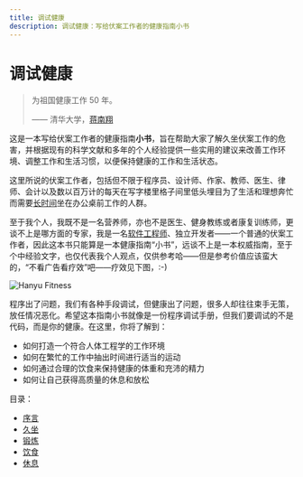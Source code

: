 ```yaml
---
title: 调试健康
description: 调试健康：写给伏案工作者的健康指南小书
---
```


# 调试健康

> 为祖国健康工作 50 年。
>
> —— 清华大学，[蒋南翔](https://www.tsinghua.edu.cn/info/1182/35314.htm)

这是一本写给伏案工作者的健康指南**小书**，旨在帮助大家了解久坐伏案工作的危害，并根据现有的科学文献和多年的个人经验提供一些实用的建议来改善工作环境、调整工作和生活习惯，以便保持健康的工作和生活状态。

这里所说的伏案工作者，包括但不限于程序员、设计师、作家、教师、医生、律师、会计以及数以百万计的每天在写字楼里格子间里低头埋目为了生活和理想奔忙而需要[长时间](https://github.com/996icu/996.ICU)坐在办公桌前工作的人群。

至于我个人，我既不是一名营养师，亦也不是医生、健身教练或者康复训练师，更谈不上是哪方面的专家，我是一名[软件工程师](https://github.com)、独立开发者——一个普通的伏案工作者，因此这本书只能算是一本健康指南“小书”，远谈不上是一本权威指南，至于个中经验文字，也仅代表我个人观点，仅供参考哈——但是参考价值应该蛮大的，“不看广告看疗效”吧——疗效见下图，:-)

![Hanyu Fitness](/static/images/hanyu-fitness-selfie.webp)

程序出了问题，我们有各种手段调试，但健康出了问题，很多人却往往束手无策，放任情况恶化。希望这本指南小书就像是一份程序调试手册，但我们要调试的不是代码，而是你的健康。在这里，你将了解到：

- 如何打造一个符合人体工程学的工作环境
- 如何在繁忙的工作中抽出时间进行适当的运动
- 如何通过合理的饮食来保持健康的体重和充沛的精力
- 如何让自己获得高质量的休息和放松

目录：

- [序言](/preface)
- [久坐](/sit)
- [锻炼](/fit)
- [饮食](/eat)
- [休息](/rest)
